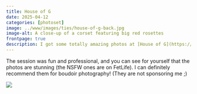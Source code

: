 ```yaml
---
title: House of G
date: 2025-04-12
categories: [photoset]
image: ../www/images/ties/house-of-g-back.jpg
image-alt: A close-up of a corset featuring big red rosettes
frontpage: true
description: I got some totally amazing photos at [House of G](https://houseofg.co.uk/).
---
```


The session was fun and professional, and you can see for yourself that the photos are stunning (the NSFW ones are on FetLife). I can definitely recommend them for boudoir photography! (They are not sponsoring me ;)



![](../www/images/ties/house-of-g-back.jpg)

